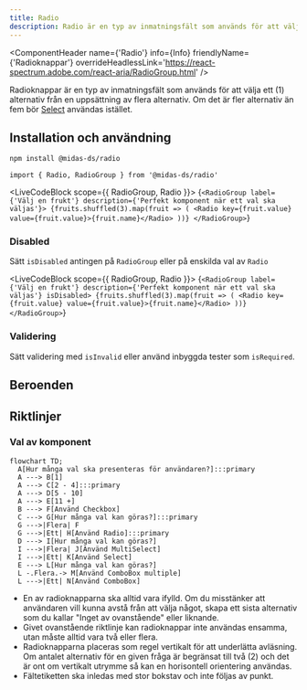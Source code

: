 ```yaml
---
title: Radio
description: Radio är en typ av inmatningsfält som används för att välja ett alternativ från en uppsättning alternativ
---
```



<ComponentHeader
  name={'Radio'}
  info={Info}
  friendlyName={'Radioknappar'}
  overrideHeadlessLink='https://react-spectrum.adobe.com/react-aria/RadioGroup.html'
/>

Radioknappar är en typ av inmatningsfält som används för att välja ett (1) alternativ från en uppsättning av flera alternativ. Om det är fler alternativ än fem bör [Select](./select.mdx) användas istället.

## Installation och användning

```bash npm2yarn
npm install @midas-ds/radio
```

```tsx
import { Radio, RadioGroup } from '@midas-ds/radio'
```

<LiveCodeBlock scope={{ RadioGroup, Radio }}>
  {`<RadioGroup label={'Välj en frukt'} description={'Perfekt komponent när ett val ska väljas'}>
    {fruits.shuffled(3).map(fruit => (
      <Radio key={fruit.value} value={fruit.value}>{fruit.name}</Radio>
    ))}
</RadioGroup>`}
</LiveCodeBlock>

### Disabled

Sätt `isDisabled` antingen på `RadioGroup` eller på enskilda val av `Radio`

<LiveCodeBlock scope={{ RadioGroup, Radio }}>
  {`<RadioGroup label={'Välj en frukt'} description={'Perfekt komponent när ett val ska väljas'} isDisabled>
    {fruits.shuffled(3).map(fruit => (
      <Radio key={fruit.value} value={fruit.value}>{fruit.name}</Radio>
       ))}
</RadioGroup>`}
</LiveCodeBlock>

### Validering

Sätt validering med `isInvalid` eller använd inbyggda tester som `isRequired`.

## Beroenden

<ComponentFooter info={Info} />

## Riktlinjer

### Val av komponent

```mermaid
flowchart TD;
  A[Hur många val ska presenteras för användaren?]:::primary
  A ---> B[1]
  A ---> C[2 - 4]:::primary
  A ---> D[5 - 10]
  A ---> E[11 +]
  B ---> F[Använd Checkbox]
  C ---> G[Hur många val kan göras?]:::primary
  G --->|Flera| F
  G --->|Ett| H[Använd Radio]:::primary
  D ---> I[Hur många val kan göras?]
  I --->|Flera| J[Använd MultiSelect]
  I --->|Ett| K[Använd Select]
  E ---> L[Hur många val kan göras?]
  L -.Flera.-> M[Använd ComboBox multiple]
  L --->|Ett| N[Använd ComboBox]
```

- En av radioknapparna ska alltid vara ifylld. Om du misstänker att användaren vill kunna avstå från att välja något, skapa ett sista alternativ som du kallar "Inget av ovanstående" eller liknande.
- Givet ovanstående riktlinje kan radioknappar inte användas ensamma, utan måste alltid vara två eller flera.
- Radioknapparna placeras som regel vertikalt för att underlätta avläsning. Om antalet alternativ för en given fråga är begränsat till två (2) och det är ont om vertikalt utrymme så kan en horisontell orientering användas.
- Fältetiketten ska inledas med stor bokstav och inte följas av punkt.

<ComponentFooter info={Info} />
